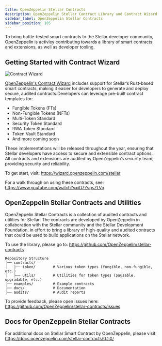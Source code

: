 ```yaml
---
title: OpenZeppelin Stellar Contracts
description: OpenZeppelin Stellar Contract Library and Contract Wizard
sidebar_label: OpenZeppelin Stellar Contracts
sidebar_position: 105
---
```


To bring battle-tested smart contracts to the Stellar developer community, OpenZeppelin is activley contributing towards a library of smart contracts and extensions, as well as developer tooling.

## Getting Started with Contract Wizard

![Contract Wizard](/assets/dev-tools/openzeppelin-contract-wizard.png)

[OpenZeppelin's Contract Wizard](https://wizard.openzeppelin.com/stellar) includes support for Stellar’s Rust-based smart contracts, making it easier for developers to generate and deploy secure, audited contracts.Developers can leverage pre-built contract templates for:

- Fungible Tokens (FTs)
- Non-Fungible Tokens (NFTs)
- Multi-Token Standard
- Security Token Standard
- RWA Token Standard
- Token Vault Standard
- And more coming soon

These implementations will be released throughout the year, ensuring that Stellar developers have access to secure and extensible contract options. All contracts and extensions are audited by OpenZeppelin’s security team, providing security and reliability.

To get start, visit: https://wizard.openzeppelin.com/stellar

For a walk through on using these contracts, see: https://www.youtube.com/watch?v=iD7ZspsZLVo

## OpenZeppelin Stellar Contracts and Utilities

OpenZeppelin Stellar Contracts is a collection of audited contracts and utilities for Stellar. The contracts are developed by OpenZeppelin in collaboration with the Stellar community and the Stellar Development Foundation, in effort to bring a library of high-quality and audited contracts that could be used to build applications on the Stellar network.

To use the library, please go to: https://github.com/OpenZeppelin/stellar-contracts

```
Repository Structure
│── contracts/
│   ├── token/        # Various token types (fungible, non-fungible, etc.)
│   ├── utils/        # Utilities for token types (pausable, upgradable, etc.)
│── examples/         # Example contracts
│── docs/             # Documentation
│── audits/           # Audit reports
```

To provide feedback, please open issues here: https://github.com/OpenZeppelin/stellar-contracts/issues

## Docs for OpenZeppelin Stellar Contracts

For additional docs on Stellar Smart Contract by OpenZeppelin, please visit: https://docs.openzeppelin.com/stellar-contracts/0.1.0/
